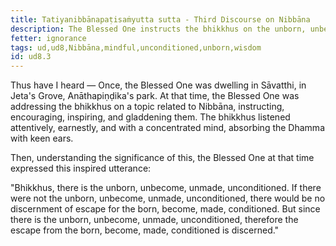 ```yaml
---
title: Tatiyanibbānapaṭisaṁyutta sutta - Third Discourse on Nibbāna
description: The Blessed One instructs the bhikkhus on the unborn, unbecome, unmade, unconditioned.
fetter: ignorance
tags: ud,ud8,Nibbāna,mindful,unconditioned,unborn,wisdom
id: ud8.3
---
```


Thus have I heard — Once, the Blessed One was dwelling in Sāvatthi, in Jeta's Grove, Anāthapiṇḍika's park. At that time, the Blessed One was addressing the bhikkhus on a topic related to Nibbāna, instructing, encouraging, inspiring, and gladdening them. The bhikkhus listened attentively, earnestly, and with a concentrated mind, absorbing the Dhamma with keen ears.

Then, understanding the significance of this, the Blessed One at that time expressed this inspired utterance:

"Bhikkhus, there is the unborn, unbecome, unmade, unconditioned. If there were not the unborn, unbecome, unmade, unconditioned, there would be no discernment of escape for the born, become, made, conditioned. But since there is the unborn, unbecome, unmade, unconditioned, therefore the escape from the born, become, made, conditioned is discerned."